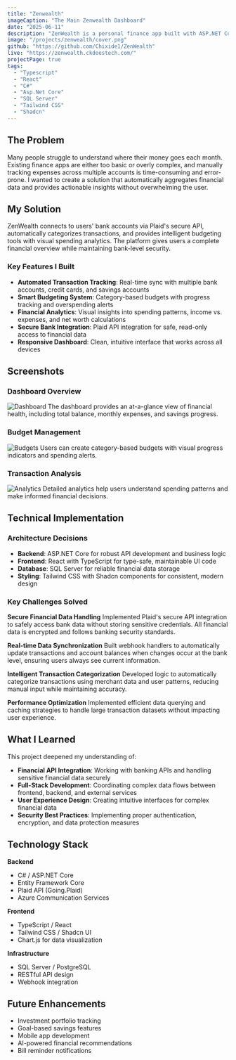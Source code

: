 ```yaml
---
title: "Zenwealth"
imageCaption: "The Main Zenwealth Dashboard"
date: "2025-06-11"
description: "ZenWealth is a personal finance app built with ASP.NET Core and React. It connects to banks via Plaid to track expenses, manage budgets, and analyze spending. The linked app uses test data, viewable by adding an account with any username and password."
image: "/projects/zenwealth/cover.png"
github: "https://github.com/Chixide1/ZenWealth"
live: "https://zenwealth.ckdoestech.com/"
projectPage: true
tags:
  - "Typescript"
  - "React"
  - "C#"
  - "Asp.Net Core"
  - "SQL Server"
  - "Tailwind CSS"
  - "Shadcn"
---
```


## The Problem
Many people struggle to understand where their money goes each month. Existing finance apps are either too basic or overly complex, and manually tracking expenses across multiple accounts is time-consuming and error-prone. I wanted to create a solution that automatically aggregates financial data and provides actionable insights without overwhelming the user.

## My Solution
ZenWealth connects to users' bank accounts via Plaid's secure API, automatically categorizes transactions, and provides intelligent budgeting tools with visual spending analytics. The platform gives users a complete financial overview while maintaining bank-level security.

### Key Features I Built
- **Automated Transaction Tracking**: Real-time sync with multiple bank accounts, credit cards, and savings accounts
- **Smart Budgeting System**: Category-based budgets with progress tracking and overspending alerts
- **Financial Analytics**: Visual insights into spending patterns, income vs. expenses, and net worth calculations
- **Secure Bank Integration**: Plaid API integration for safe, read-only access to financial data
- **Responsive Dashboard**: Clean, intuitive interface that works across all devices

## Screenshots

### Dashboard Overview
![Dashboard](/projects/zenwealth/Dashboard.png "Main dashboard showing financial overview")
The dashboard provides an at-a-glance view of financial health, including total balance, monthly expenses, and savings progress.

### Budget Management
![Budgets](/projects/zenwealth/Budgets.png "Budget creation and tracking interface")
Users can create category-based budgets with visual progress indicators and spending alerts.

### Transaction Analysis
![Analytics](/projects/zenwealth/Analytics.png "Spending analytics and trends")
Detailed analytics help users understand spending patterns and make informed financial decisions.

## Technical Implementation

### Architecture Decisions
- **Backend**: ASP.NET Core for robust API development and business logic
- **Frontend**: React with TypeScript for type-safe, maintainable UI code
- **Database**: SQL Server for reliable financial data storage
- **Styling**: Tailwind CSS with Shadcn components for consistent, modern design

### Key Challenges Solved

**Secure Financial Data Handling**
Implemented Plaid's secure API integration to safely access bank data without storing sensitive credentials. All financial data is encrypted and follows banking security standards.

**Real-time Data Synchronization**
Built webhook handlers to automatically update transactions and account balances when changes occur at the bank level, ensuring users always see current information.

**Intelligent Transaction Categorization**
Developed logic to automatically categorize transactions using merchant data and user patterns, reducing manual input while maintaining accuracy.

**Performance Optimization**
Implemented efficient data querying and caching strategies to handle large transaction datasets without impacting user experience.

## What I Learned

This project deepened my understanding of:
- **Financial API Integration**: Working with banking APIs and handling sensitive financial data securely
- **Full-Stack Development**: Coordinating complex data flows between frontend, backend, and external services
- **User Experience Design**: Creating intuitive interfaces for complex financial data
- **Security Best Practices**: Implementing proper authentication, encryption, and data protection measures

## Technology Stack

**Backend**
- C# / ASP.NET Core
- Entity Framework Core
- Plaid API (Going.Plaid)
- Azure Communication Services

**Frontend**
- TypeScript / React
- Tailwind CSS / Shadcn UI
- Chart.js for data visualization

**Infrastructure**
- SQL Server / PostgreSQL
- RESTful API design
- Webhook integration

## Future Enhancements

- Investment portfolio tracking
- Goal-based savings features  
- Mobile app development
- AI-powered financial recommendations
- Bill reminder notifications